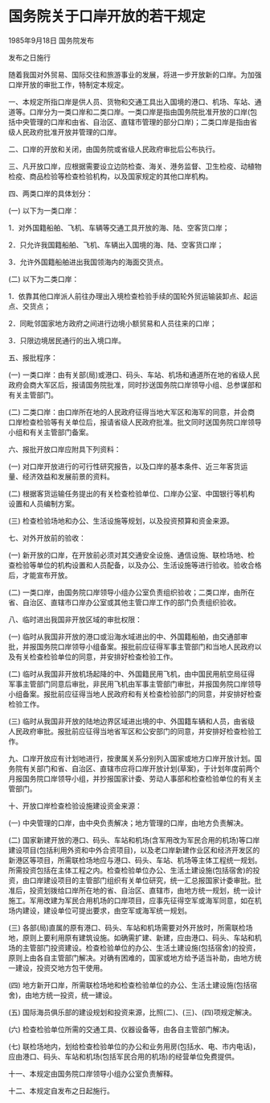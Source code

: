 # 国务院关于口岸开放的若干规定

1985年9月18日 国务院发布

发布之日施行

  

随着我国对外贸易、国际交往和旅游事业的发展，将进一步开放新的口岸。为加强口岸开放的审批工作，特制定本规定。

一、本规定所指口岸是供人员、货物和交通工具出入国境的港口、机场、车站、通道等。口岸分为一类口岸和二类口岸。一类口岸是指由国务院批准开放的口岸(包括中央管理的口岸和由省、自治区、直辖市管理的部分口岸)；二类口岸是指由省级人民政府批准开放并管理的口岸。

二、口岸的开放和关闭，由国务院或省级人民政府审批后公布执行。

三、凡开放口岸，应根据需要设立边防检查、海关、港务监督、卫生检疫、动植物检疫、商品检验等检查检验机构，以及国家规定的其他口岸机构。

四、两类口岸的具体划分：

(一) 以下为一类口岸：

1．对外国籍船舶、飞机、车辆等交通工具开放的海、陆、空客货口岸；

2．只允许我国籍船舶、飞机、车辆出入国境的海、陆、空客货口岸；

3．允许外国籍船舶进出我国领海内的海面交货点。

(二) 以下为二类口岸：

1．依靠其他口岸派人前往办理出入境检查检验手续的国轮外贸运输装卸点、起运点、交货点；

2．同毗邻国家地方政府之间进行边境小额贸易和人员往来的口岸；

3．只限边境居民通行的出入境口岸。

五、报批程序：

(一) 一类口岸：由有关部(局)或港口、码头、车站、机场和通道所在地的省级人民政府会商大军区后，报请国务院批准，同时抄送国务院口岸领导小组、总参谋部和有关主管部门。

(二) 二类口岸：由口岸所在地的人民政府征得当地大军区和海军的同意，并会商口岸检查检验等有关单位后，报请省级人民政府批准。批文同时送国务院口岸领导小组和有关主管部门备案。

六、报批开放口岸应附具下列资料：

(一) 对口岸开放进行的可行性研究报告，以及口岸的基本条件、近三年客货运量、经济效益和发展前景的资料。

(二) 根据客货运输任务提出的有关检查检验单位、口岸办公室、中国银行等机构设置和人员编制方案。

(三) 检查检验场地和办公、生活设施等规划，以及投资预算和资金来源。

七、对外开放前的验收：

(一) 新开放的口岸，在开放前必须对其交通安全设施、通信设施、联检场地、检查检验等单位的机构设置和人员配备，以及办公、生活设施等进行验收。验收合格后，才能宣布开放。

(二) 一类口岸，由国务院口岸领导小组办公室负责组织验收；二类口岸，由所在省、自治区、直辖市口岸办公室或其他主管口岸工作的部门负责组织验收。

八、临时进出我国非开放区域的审批权限：

(一) 临时从我国非开放的港口或沿海水域进出的中、外国籍船舶，由交通部审批，并报国务院口岸领导小组备案。报批前应征得军事主管部门和当地人民政府以及有关检查检验单位的同意，并安排好检查检验工作。

(二) 临时从我国非开放机场起降的中、外国籍民用飞机，由中国民用航空局征得军事主管部门同意后审批，非民用飞机由军事主管部门审批，并报国务院口岸领导小组备案。报批前应征得当地人民政府和有关检查检验部门的同意，并安排好检查检验工作。

(三) 临时从我国非开放的陆地边界区域进出境的中、外国籍车辆和人员，由省级人民政府审批。报批前应征得当地省军区和公安部门的同意，并安排好检查检验工作。

九、口岸开放应有计划地进行，按隶属关系分别列入国家或地方口岸开放计划。国务院有关部门和省、自治区、直辖市应将口岸开放计划(草案)，于计划年度前两个月报国务院口岸领导小组，并抄报国家计委、劳动人事部和检查检验单位的有关主管部门。

十、开放口岸检查检验设施建设资金来源：

(一) 中央管理的口岸，由中央负责解决；地方管理的口岸，由地方负责解决。

(二) 国家新建开放的港口、码头、车站和机场(含军用改为军民合用的机场)等口岸建设项目(包括利用外资和中外合资项目)，以及老口岸新建作业区和经济开发区的新港区等项目，所需联检场地应与港口、码头、车站、机场等主体工程统一规划。所需投资包括在主体工程之内。检查检验单位办公、生活土建设施(包括宿舍)的投资，由口岸建设项目的主管部门组织有关单位研究，统一汇总报国家计委审批。批准后，投资划拨给口岸所在地的省、自治区、直辖市，由地方统一规划，统一设计施工。军用改建为军民合用机场的口岸项目，应事先征得空军或海军同意，如在机场内建设，建设单位可提出要求，由空军或海军统一规划。

(三) 各部(局)直属的原有港口、码头、车站和机场需要对外开放时，所需联检场地，原则上要利用原有建筑设施。如确需扩建、新建，应由港口、码头、车站和机场的主管部门投资建设。检查检验单位的办公、生活土建设施(包括宿舍)的投资，原则上由各自主管部门解决。对确有困难的，国家或地方给予适当补助，由地方统一建设，投资交地方包干使用。

(四) 地方新开口岸，所需联检场地和检查检验单位的办公、生活土建设施(包括宿舍)，由地方统一投资，统一建设。

(五) 国际海员俱乐部的建设规划和投资来源，比照(二)、(三)、(四)项规定解决。

(六) 检查检验单位所需的交通工具、仪器设备等，由各自主管部门解决。

(七) 联检场地内，划给检查检验单位的办公和业务用房(包括水、电、市内电话)，应由港口、码头、车站和机场(包括军民合用的机场)的经营单位免费提供。

十一、本规定由国务院口岸领导小组办公室负责解释。

十二、本规定自发布之日起施行。